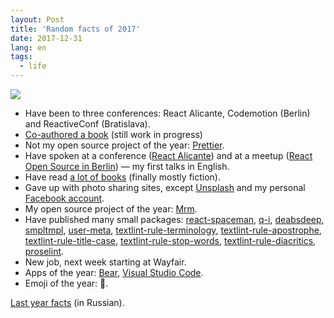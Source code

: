 ```yaml
---
layout: Post
title: 'Random facts of 2017'
date: 2017-12-31
lang: en
tags:
  - life
---
```


![](/images/blog/2017.jpg)

- Have been to three conferences: React Alicante, Codemotion (Berlin) and ReactiveConf (Bratislava).
- [Co-authored a book](https://survivejs.com/maintenance/) (still work in progress)
- Not my open source project of the year: [Prettier](https://prettier.io/).
- Have spoken at a conference ([React Alicante](http://reactalicante.es/talks)) and at a meetup ([React Open Source in Berlin](https://www.youtube.com/watch?v=5tHfAf4bRcM)) — my first talks in English.
- Have read [a lot of books](https://www.goodreads.com/user/year_in_books/2017/2982572) (finally mostly fiction).
- Gave up with photo sharing sites, except [Unsplash](https://unsplash.com/@sapegin) and my personal [Facebook account](https://www.facebook.com/artemsapegin).
- My open source project of the year: [Mrm](https://github.com/sapegin/mrm).
- Have published many small packages: [react-spaceman](https://github.com/sapegin/react-spaceman), [q-i](https://github.com/sapegin/q-i), [deabsdeep](https://github.com/sapegin/deabsdeep), [smpltmpl](https://github.com/sapegin/smpltmpl), [user-meta](https://github.com/sapegin/user-meta), [textlint-rule-terminology](https://github.com/sapegin/textlint-rule-terminology), [textlint-rule-apostrophe](https://github.com/sapegin/textlint-rule-apostrophe), [textlint-rule-title-case](https://github.com/sapegin/textlint-rule-title-case), [textlint-rule-stop-words](https://github.com/sapegin/textlint-rule-stop-words), [textlint-rule-diacritics](https://github.com/sapegin/textlint-rule-diacritics), [proselint](https://github.com/sapegin/proselint).
- New job, next week starting at Wayfair.
- Apps of the year: [Bear](http://www.bear-writer.com/), [Visual Studio Code](https://code.visualstudio.com/).
- Emoji of the year: 🍕.

[Last year facts](http://birdwatcher.ru/blog/5773) (in Russian).
